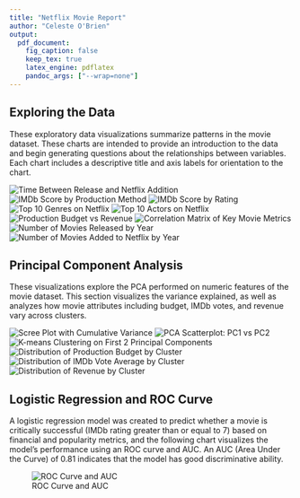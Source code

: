 ```yaml
---
title: "Netflix Movie Report"
author: "Celeste O'Brien"
output:
  pdf_document:
    fig_caption: false
    keep_tex: true
    latex_engine: pdflatex
    pandoc_args: ["--wrap=none"]
---
```


## Exploring the Data

These exploratory data visualizations summarize patterns in the movie dataset. These charts are intended to provide an introduction to the data and begin generating questions about the relationships between variables. Each chart includes a descriptive title and axis labels for orientation to the chart.

![Time Between Release and Netflix Addition](figures/hist_date_diff.png)
![IMDb Score by Production Method](figures/box_vote_by_production.png)
![IMDb Score by Rating](figures/box_vote_by_rating.png)
![Top 10 Genres on Netflix](figures/bar_genre_freq.png)
![Top 10 Actors on Netflix](figures/bar_genre_freq.png)
![Production Budget vs Revenue](figures/scatter_budget_revenue.png)
![Correlation Matrix of Key Movie Metrics](figures/heatmap.png)
![Number of Movies Released by Year](figures/year_released.png)
![Number of Movies Added to Netflix by Year](figures/year_added_netflix.png)

\newpage

## Principal Component Analysis

These visualizations explore the PCA performed on numeric features of the movie dataset. This section visualizes the variance explained, as well as analyzes how movie attributes including budget, IMDb votes, and revenue vary across clusters.

![Scree Plot with Cumulative Variance](figures/cumvar_scree.png)
![PCA Scatterplot: PC1 vs PC2](figures/scatter_pca.png)
![K-means Clustering on First 2 Principal Components](figures/clusers.png)
![Distribution of Production Budget by Cluster](figures/density_by_budget.png)
![Distribution of IMDb Vote Average by Cluster](figures/density_by_vote.png)
![Distribution of Revenue by Cluster](figures/density_by_revenue.png)

\newpage

## Logistic Regression and ROC Curve

A logistic regression model was created to predict whether a movie is critically successful (IMDb rating greater than or equal to 7) based on financial and popularity metrics, and the following chart visualizes the model’s performance using an ROC curve and AUC. An AUC (Area Under the Curve) of 0.81 indicates that the model has good discriminative ability.

![ROC Curve and AUC](figures/roc_curve.png)
